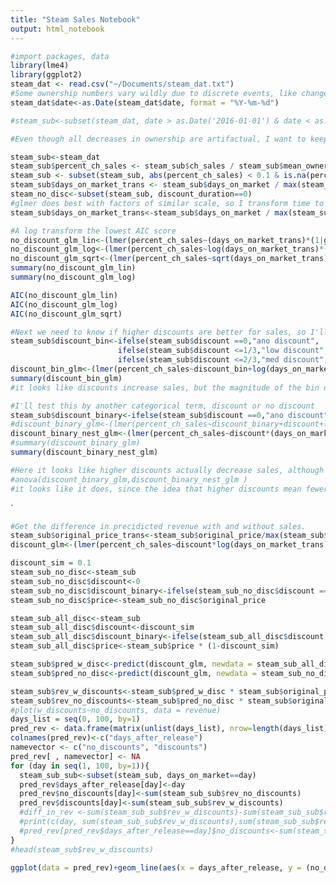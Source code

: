 ```yaml
---
title: "Steam Sales Notebook"
output: html_notebook
---
```

```r
#import packages, data
library(lme4)
library(ggplot2)
steam_dat <- read.csv("~/Documents/steam_dat.txt")
#Some ownership numbers vary wildly due to discrete events, like changes in measurement methodoly, so I want to remove changes >10%.
steam_dat$date<-as.Date(steam_dat$date, format = "%Y-%m-%d")

#steam_sub<-subset(steam_dat, date > as.Date('2016-01-01') & date < as.Date('2018-01-01'))

#Even though all decreases in ownership are artifactual, I want to keep them beacuse it's part of the natural noise in the data.
```
```r
steam_sub<-steam_dat
steam_sub$percent_ch_sales <- steam_sub$ch_sales / steam_sub$mean_owners
steam_sub <- subset(steam_sub, abs(percent_ch_sales) < 0.1 & is.na(percent_ch_sales) == FALSE & days_on_market > 0)
steam_sub$days_on_market_trans <- steam_sub$days_on_market / max(steam_sub$days_on_market)
steam_no_disc<-subset(steam_sub, discount_duration==0)
#glmer does best with factors of similar scale, so I transform time to be from 0 to 1
steam_sub$days_on_market_trans<-steam_sub$days_on_market / max(steam_sub$days_on_market)
```


```r
#A log transform the lowest AIC score
no_discount_glm_lin<-(lmer(percent_ch_sales~(days_on_market_trans)*(1|game_name)+(1|date), data = steam_no_disc))
no_discount_glm_log<-(lmer(percent_ch_sales~log(days_on_market_trans)*(1|game_name)+(1|date), data = steam_no_disc))
no_discount_glm_sqrt<-(lmer(percent_ch_sales~sqrt(days_on_market_trans)*(1|game_name)+(1|date), data = steam_no_disc))
summary(no_discount_glm_lin)
summary(no_discount_glm_log)

AIC(no_discount_glm_lin)
AIC(no_discount_glm_log)
AIC(no_discount_glm_sqrt)
```


```r
#Next we need to know if higher discounts are better for sales, so I'll divide discounts into 4 bins:
steam_sub$discount_bin<-ifelse(steam_sub$discount ==0,"ano discount",
                        ifelse(steam_sub$discount <=1/3,"low discount",
                        ifelse(steam_sub$discount <=2/3,"med discount","high discount")))
discount_bin_glm<-(lmer(percent_ch_sales~discount_bin+log(days_on_market_trans)+(1|game_name), data = steam_sub))
summary(discount_bin_glm)
#it looks like discounts increase sales, but the magnitude of the bin doesn't matter so much
```
```r
#I'll test this by another categorical term, discount or no discount
steam_sub$discount_binary<-ifelse(steam_sub$discount ==0,"ano discount","discount")
#discount_binary_glm<-(lmer(percent_ch_sales~discount_binary+discount+log(days_on_market_trans)*game_name+(1|date), data = steam_sub))
discount_binary_nest_glm<-(lmer(percent_ch_sales~discount*(days_on_market_trans)*(1|game_name), data = steam_sub))
#summary(discount_binary_glm)
summary(discount_binary_nest_glm)

#Here it looks like higher discounts actually decrease sales, although the effect is extremely small and probably not real, I can compare the models with and without the quantitative discount term to see if it actually makes a difference 
#anova(discount_binary_glm,discount_binary_nest_glm )
#it looks like it does, since the idea that higher discounts mean fewer sales is somewhat proposterous, I'd wager that there is confounding with time that the model isn't sorting out, i.e. smaller sales happen before bigger sales and therefore smaller sales appear to boost sales more.
```
`


```r
#Get the difference in precidicted revenue with and without sales.
steam_sub$original_price_trans<-steam_sub$original_price/max(steam_sub$original_price)
discount_glm<-(lmer(percent_ch_sales~discount*log(days_on_market_trans)*(1|game_name)+(1|date), data = steam_sub))#

discount_sim = 0.1
steam_sub_no_disc<-steam_sub
steam_sub_no_disc$discount<-0
steam_sub_no_disc$discount_binary<-ifelse(steam_sub_no_disc$discount ==0,"ano discount","discount")
steam_sub_no_disc$price<-steam_sub_no_disc$original_price

steam_sub_all_disc<-steam_sub
steam_sub_all_disc$discount<-discount_sim
steam_sub_all_disc$discount_binary<-ifelse(steam_sub_all_disc$discount ==0,"ano discount","discount")
steam_sub_all_disc$price<-steam_sub$price * (1-discount_sim)

steam_sub$pred_w_disc<-predict(discount_glm, newdata = steam_sub_all_disc, re.form=~0)
steam_sub$pred_no_disc<-predict(discount_glm, newdata = steam_sub_no_disc, re.form=~0)

steam_sub$rev_w_discounts<-steam_sub$pred_w_disc * steam_sub$original_price*(1-discount_sim) #* steam_sub$owners
steam_sub$rev_no_discounts<-steam_sub$pred_no_disc * steam_sub$original_price#* steam_sub$owner
#plot(w_discounts~no_discounts, data = revenue)
days_list = seq(0, 100, by=1)
pred_rev <- data.frame(matrix(unlist(days_list), nrow=length(days_list), byrow=T))
colnames(pred_rev)<-c("days_after_release")
namevector <- c("no_discounts", "discounts")
pred_rev[ , namevector] <- NA
for (day in seq(1, 100, by=1)){
  steam_sub_sub<-subset(steam_sub, days_on_market==day)
  pred_rev$days_after_release[day]<-day
  pred_rev$no_discounts[day]<-sum(steam_sub_sub$rev_no_discounts)
  pred_rev$discounts[day]<-sum(steam_sub_sub$rev_w_discounts)
  #diff_in_rev <-sum(steam_sub_sub$rev_w_discounts)-sum(steam_sub_sub$rev_no_discounts)
  #print(c(day, sum(steam_sub_sub$rev_w_discounts),sum(steam_sub_sub$rev_no_discounts), diff_in_rev))
  #pred_rev[pred_rev$days_after_release==day]$no_discounts<-sum(steam_sub_sub$rev_no_discounts)
}
#head(steam_sub$rev_w_discounts)
```

```r
ggplot(data = pred_rev)+geom_line(aes(x = days_after_release, y = (no_discounts), colour = "No discount"))+geom_line(aes(x = days_after_release, y = (discounts), colour ="10% Discount"))+xlab("Days after release")+ylab("Daily revenue per current owner") + theme_bw()+theme(legend.position=c(.9,.75),legend.title = element_blank())
```


